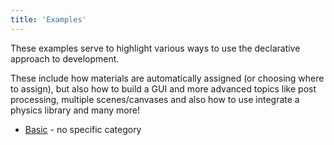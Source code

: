 ```yaml
---
title: 'Examples'
---
```


These examples serve to highlight various ways to use the declarative approach
to development.

These include how materials are automatically assigned (or choosing where to
assign), but also how to build a GUI and more advanced topics like post
processing, multiple scenes/canvases and also how to use integrate a physics
library and many more!

- [Basic](./basic) - no specific category
